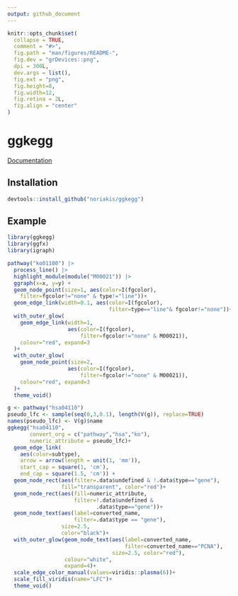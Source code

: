 ```yaml
---
output: github_document
---
```


<!-- README.md is generated from README.Rmd. Please edit that file -->

```r
knitr::opts_chunk$set(
  collapse = TRUE,
  comment = "#>",
  fig.path = "man/figures/README-",
  fig.dev = "grDevices::png",
  dpi = 300L,
  dev.args = list(),
  fig.ext = "png",
  fig.height=8,
  fig.width=12,
  fig.retina = 2L,
  fig.align = "center"
)
```

# ggkegg

[Documentation](https://noriakis.github.io/software/ggkegg)

## Installation

```r
devtools::install_github("noriakis/ggkegg")
```

## Example

```r
library(ggkegg)
library(ggfx)
library(igraph)

pathway("ko01100") |> 
  process_line() |>
  highlight_module(module("M00021")) |>
  ggraph(x=x, y=y) +
  geom_node_point(size=1, aes(color=I(fgcolor),
    filter=fgcolor!="none" & type!="line"))+
  geom_edge_link(width=0.1, aes(color=I(fgcolor),
                                filter=type=="line"& fgcolor!="none"))+
  with_outer_glow(
    geom_edge_link(width=1,
                   aes(color=I(fgcolor),
                       filter=fgcolor!="none" & M00021)),
    colour="red", expand=3
  )+
  with_outer_glow(
    geom_node_point(size=2,
                   aes(color=I(fgcolor),
                       filter=fgcolor!="none" & M00021)),
    colour="red", expand=3
  )+
  theme_void()
```


```r
g <- pathway("hsa04110")
pseudo_lfc <- sample(seq(0,3,0.1), length(V(g)), replace=TRUE)
names(pseudo_lfc) <- V(g)$name
ggkegg("hsa04110",
       convert_org = c("pathway","hsa","ko"),
       numeric_attribute = pseudo_lfc)+
  geom_edge_link(
    aes(color=subtype),
    arrow = arrow(length = unit(1, 'mm')), 
    start_cap = square(1, 'cm'),
    end_cap = square(1.5, 'cm')) + 
  geom_node_rect(aes(filter=.data$undefined & !.data$type=="gene"),
                 fill="transparent", color="red")+
  geom_node_rect(aes(fill=numeric_attribute,
                     filter=!.data$undefined &
                            .data$type=="gene"))+
  geom_node_text(aes(label=converted_name,
                     filter=.data$type == "gene"),
                 size=2.5,
                 color="black")+
  with_outer_glow(geom_node_text(aes(label=converted_name,
                                     filter=converted_name=="PCNA"),
                                 size=2.5, color="red"),
                  colour="white",
                  expand=4)+
  scale_edge_color_manual(values=viridis::plasma(6))+
  scale_fill_viridis(name="LFC")+
  theme_void()
```
